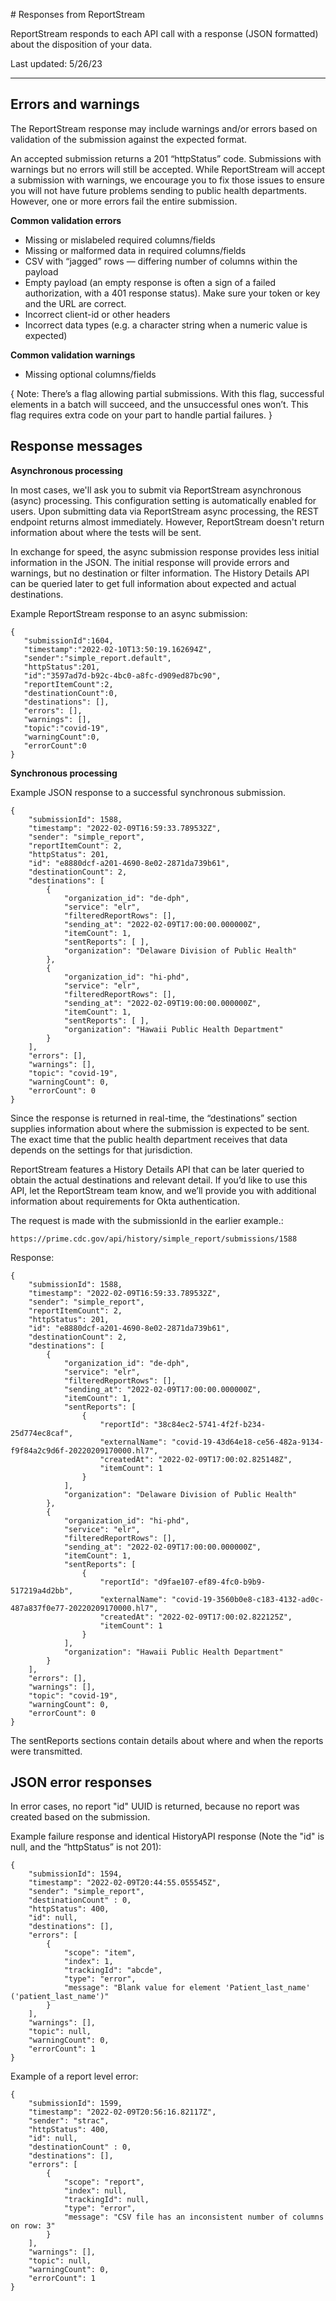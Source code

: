 
<LayoutSidenav><Sidenav /></LayoutSidenav>

<LayoutMain>
# Responses from ReportStream

<p className="usa-intro text-base">ReportStream responds to each API call with a response (JSON formatted) about the disposition of your data.</p>

<p className="text-base">Last updated: 5/26/23</p>

***

## Errors and warnings

The ReportStream response may include warnings and/or errors based on validation of the submission against the expected format.

An accepted submission returns a 201 “httpStatus” code. Submissions with warnings but no errors will still be accepted. 
While ReportStream will accept a submission with warnings, we encourage you to fix those issues to ensure you will not have future problems sending to public health departments. 
However, one or more errors fail the entire submission.

**Common validation errors**
* Missing or mislabeled required columns/fields
* Missing or malformed data in required columns/fields
* CSV with “jagged” rows — differing number of columns within the payload
* Empty payload (an empty response is often a sign of a failed authorization, with a 401 response status). Make sure your token or key and the URL are correct.
* Incorrect client-id or other headers
* Incorrect data types (e.g. a character string when a numeric value is expected)

**Common validation warnings**
* Missing optional columns/fields

{
<Alert type="tip">
    <span className="text-bold">Note:</span> There’s a flag allowing partial submissions. With this flag, successful elements in a batch will succeed, and the unsuccessful ones won’t. This flag requires extra code on your part to handle partial failures.
</Alert>
}

## Response messages

**Asynchronous processing**

In most cases, we'll ask you to submit via ReportStream asynchronous (async) processing. This configuration setting is automatically enabled for users. Upon submitting data via ReportStream async processing, the REST endpoint returns almost immediately. However, ReportStream doesn't return information about where the tests will be sent.

In exchange for speed, the async submission response provides less initial information in the JSON. The initial response will provide errors and warnings, but no destination or filter information. The History Details API can be queried later to get full information about expected and actual destinations.

Example ReportStream response to an async submission:

```
{
   "submissionId":1604,
   "timestamp":"2022-02-10T13:50:19.162694Z",
   "sender":"simple_report.default",
   "httpStatus":201,
   "id":"3597ad7d-b92c-4bc0-a8fc-d909ed87bc90",
   "reportItemCount":2,
   "destinationCount":0,
   "destinations": [],
   "errors": [],
   "warnings": [],
   "topic":"covid-19",
   "warningCount":0,
   "errorCount":0
}
```

**Synchronous processing**

Example JSON response to a successful synchronous submission.

```
{
    "submissionId": 1588,
    "timestamp": "2022-02-09T16:59:33.789532Z",
    "sender": "simple_report",
    "reportItemCount": 2,
    "httpStatus": 201,
    "id": "e8880dcf-a201-4690-8e02-2871da739b61",
    "destinationCount": 2,
    "destinations": [
        {
            "organization_id": "de-dph",
            "service": "elr",
            "filteredReportRows": [],
            "sending_at": "2022-02-09T17:00:00.000000Z",
            "itemCount": 1,
            "sentReports": [ ],
            "organization": "Delaware Division of Public Health"
        },
        {
            "organization_id": "hi-phd",
            "service": "elr",
            "filteredReportRows": [],
            "sending_at": "2022-02-09T19:00:00.000000Z",
            "itemCount": 1,
            "sentReports": [ ],
            "organization": "Hawaii Public Health Department"
        }
    ],
    "errors": [],
    "warnings": [],
    "topic": "covid-19",
    "warningCount": 0,
    "errorCount": 0
}
```

Since the response is returned in real-time, the “destinations” section supplies information about where the submission is expected to be sent. The exact time that the public health department receives that data depends on the settings for that jurisdiction.

ReportStream features a History Details API that can be later queried to obtain the actual destinations and relevant detail. If you’d like to use this API, let the ReportStream team know, and we’ll provide you with additional information about requirements for Okta authentication.

The request is made with the submissionId in the earlier example.:

```
https://prime.cdc.gov/api/history/simple_report/submissions/1588
```

Response:

```
{
    "submissionId": 1588,
    "timestamp": "2022-02-09T16:59:33.789532Z",
    "sender": "simple_report",
    "reportItemCount": 2,
    "httpStatus": 201,
    "id": "e8880dcf-a201-4690-8e02-2871da739b61",
    "destinationCount": 2,
    "destinations": [
        {
            "organization_id": "de-dph",
            "service": "elr",
            "filteredReportRows": [],
            "sending_at": "2022-02-09T17:00:00.000000Z",
            "itemCount": 1,
            "sentReports": [
                {
                    "reportId": "38c84ec2-5741-4f2f-b234-25d774ec8caf",
                    "externalName": "covid-19-43d64e18-ce56-482a-9134-f9f84a2c9d6f-20220209170000.hl7",
                    "createdAt": "2022-02-09T17:00:02.825148Z",
                    "itemCount": 1
                }
            ],
            "organization": "Delaware Division of Public Health"
        },
        {
            "organization_id": "hi-phd",
            "service": "elr",
            "filteredReportRows": [],
            "sending_at": "2022-02-09T17:00:00.000000Z",
            "itemCount": 1,
            "sentReports": [
                {
                    "reportId": "d9fae107-ef89-4fc0-b9b9-517219a4d2bb",
                    "externalName": "covid-19-3560b0e8-c183-4132-ad0c-487a837f0e77-20220209170000.hl7",
                    "createdAt": "2022-02-09T17:00:02.822125Z",
                    "itemCount": 1
                }
            ],
            "organization": "Hawaii Public Health Department"
        }
    ],
    "errors": [],
    "warnings": [],
    "topic": "covid-19",
    "warningCount": 0,
    "errorCount": 0
}
```

The sentReports sections contain details about where and when the reports were transmitted.

## JSON error responses

In error cases, no report "id" UUID is returned, because no report was created based on the submission.

Example failure response and identical HistoryAPI response (Note the "id" is null, and the “httpStatus” is not 201):

```
{
    "submissionId": 1594,
    "timestamp": "2022-02-09T20:44:55.055545Z",
    "sender": "simple_report",
    "destinationCount" : 0,
    "httpStatus": 400,
    "id": null,
    "destinations": [],
    "errors": [
        {
            "scope": "item",
            "index": 1,
            "trackingId": "abcde",
            "type": "error",
            "message": "Blank value for element 'Patient_last_name' ('patient_last_name')"
        }
    ],
    "warnings": [],
    "topic": null,
    "warningCount": 0,
    "errorCount": 1
}
```

Example of a report level error:

```
{
    "submissionId": 1599,
    "timestamp": "2022-02-09T20:56:16.82117Z",
    "sender": "strac",
    "httpStatus": 400,
    "id": null,
    "destinationCount" : 0,
    "destinations": [],
    "errors": [
        {
            "scope": "report",
            "index": null,
            "trackingId": null,
            "type": "error",
            "message": "CSV file has an inconsistent number of columns on row: 3"
        }
    ],
    "warnings": [],
    "topic": null,
    "warningCount": 0,
    "errorCount": 1
}
```
</LayoutMain>